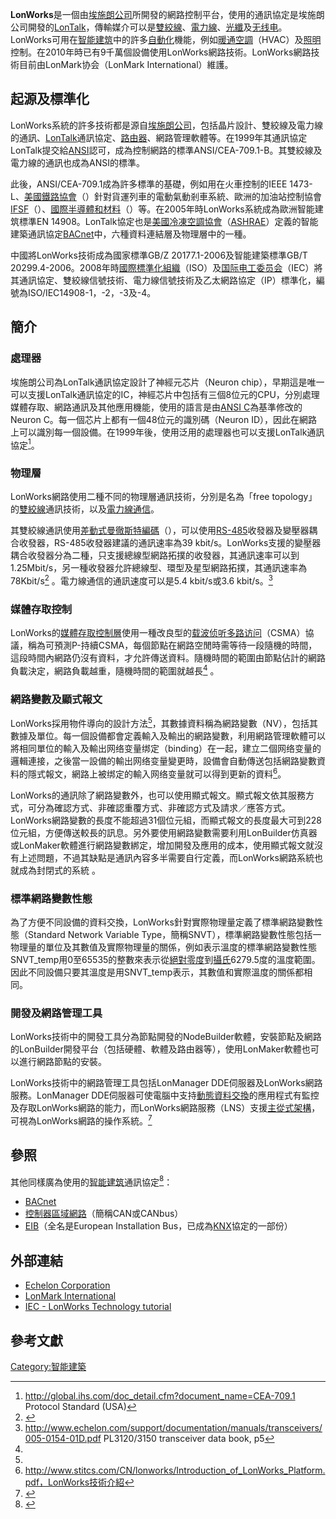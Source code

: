 {{noteTA
|G1=IT
}}
'''LonWorks'''是一個由[[埃施朗公司|埃施朗公司]]所開發的網路控制平台，使用的通訊協定是埃施朗公司開發的[[LonTalk|LonTalk]]，傳輸媒介可以是[[雙絞線|雙絞線]]、[[電力線通信|電力線]]、[[光纖|光纖]]及[[无线电|无线电]]。LonWorks可用在[[智能建筑|智能建筑]]中的許多[[自動化|自動化]]機能，例如[[暖通空調|暖通空調]]（HVAC）及[[照明|照明]]控制。在2010年時已有9千萬個設備使用LonWorks網路技術。LonWorks網路技術目前由LonMark协会（LonMark International）維護。

==起源及標準化==
LonWorks系統的許多技術都是源自[[埃施朗公司|埃施朗公司]]，包括晶片設計、雙絞線及電力線的通訊、[[LonTalk|LonTalk]]通訊協定、[[路由器|路由器]]、網路管理軟體等。在1999年其通訊協定LonTalk提交給[[美國國家標準協會|ANSI]]認可，成為控制網路的標準ANSI/CEA-709.1-B。其雙絞線及電力線的通訊也成為ANSI的標準。

此後，ANSI/CEA-709.1成為許多標準的基礎，例如用在火車控制的IEEE 1473-L、[[美國鐵路協會|美國鐵路協會]]（{{link-en|Association of American Railroads|Association of American Railroads|AAR}}）針對貨運列車的電動氣動剎車系統、歐洲的加油站控制協會[[IFSF|IFSF]]（{{link-en|International Forecourt Standards Forum|International Forecourt Standards Forum|IFSF}}）、[[國際半導體和材料|國際半導體和材料]]（{{link-en|Semiconductor Equipment and Materials International|Semiconductor Equipment and Materials International|SEMI}}）等。在2005年時LonWorks系統成為歐洲智能建筑標準EN 14908。LonTalk協定也是[[美國冷凍空調協會|美國冷凍空調協會]]（[[美国采暖、制冷与空调工程师学会|ASHRAE]]）定義的智能建築通訊協定[[BACnet|BACnet]]中，六種資料連結層及物理層中的一種。

中國將LonWorks技術成為國家標準GB/Z 20177.1-2006及智能建築標準GB/T 20299.4-2006。2008年時[[國際標準化組織|國際標準化組織]]（ISO）及[[国际电工委员会|国际电工委员会]]（IEC）將其通訊協定、雙絞線信號技術、電力線信號技術及乙太網路協定（IP）標準化，編號為ISO/IEC14908-1，-2，-3及-4。

==簡介==
===處理器===
埃施朗公司為LonTalk通訊協定設計了神經元芯片（Neuron chip），早期這是唯一可以支援LonTalk通訊協定的IC，神經芯片中包括有三個8位元的CPU，分別處理媒體存取、網路通訊及其他應用機能，使用的語言是由[[ANSI_C|ANSI C]]為基準修改的Neuron C。每一個芯片上都有一個48位元的識別碼（Neuron ID），因此在網路上可以識別每一個設備。在1999年後，使用泛用的處理器也可以支援LonTalk通訊協定<ref>http://global.ihs.com/doc_detail.cfm?document_name=CEA-709.1 {{Wayback|url=http://global.ihs.com/doc_detail.cfm?document_name=CEA-709.1 |date=20130315165759 }} Protocol Standard (USA)</ref>。

===物理層===
LonWorks網路使用二種不同的物理層通訊技術，分別是名為「free topology」的[[雙絞線|雙絞線]]通訊技術，以及[[電力線通信|電力線通信]]。

其雙絞線通訊使用[[差動式曼徹斯特編碼|差動式曼徹斯特編碼]]（{{link-en|differential Manchester encoding|differential Manchester encoding}}），可以使用[[RS-485|RS-485]]收發器及變壓器耦合收發器，RS-485收發器建議的通訊速率為39 kbit/s。LonWorks支援的變壓器耦合收發器分為二種，只支援總線型網路拓撲的收發器，其通訊速率可以到1.25Mbit/s，另一種收發器允許總線型、環型及星型網路拓撲，其通訊速率為78Kbit/s<ref name="fieldbus">{{cite book
  | author = 李正軍
  | title = 《現場總線及其應用技術》
  | publisher = 機械工業出版社
  | year = 2005
  | pages = p205-300
  | isbn = 7-111-15510-6
}}</ref><!--p218-->。電力線通信的通訊速度可以是5.4 kbit/s或3.6 kbit/s。<ref>http://www.echelon.com/support/documentation/manuals/transceivers/005-0154-01D.pdf {{Wayback|url=http://www.echelon.com/support/documentation/manuals/transceivers/005-0154-01D.pdf |date=20070927005459 }} PL3120/3150 transceiver data book, p5</ref>

===媒體存取控制===
LonWorks的[[媒體存取控制|媒體存取控制層]]使用一種改良型的[[载波侦听多路访问|载波侦听多路访问]]（CSMA）協議，稱為可預測P-持續CSMA，每個節點在網路空閒時需等待一段隨機的時間，這段時間內網路仍沒有資料，才允許傳送資料。隨機時間的範圍由節點佔計的網路負載決定，網路負載越重，隨機時間的範圍就越長<ref name="fieldbus"/><!--p242-->。

===網路變數及顯式報文===
LonWorks採用物件導向的設計方法<ref name="fieldbus"/>，其數據資料稱為網路變數（NV），包括其數據及單位。每一個設備都會定義輸入及輸出的網路變數，利用網路管理軟體可以將相同單位的輸入及輸出网络变量绑定（binding）在一起，建立二個网络变量的邏輯連接，之後當一設備的輸出网络变量變更時，設備會自動傳送包括網路變數資料的隱式報文，網路上被绑定的輸入网络变量就可以得到更新的資料<ref>http://www.stitcs.com/CN/lonworks/Introduction_of_LonWorks_Platform.pdf，LonWorks技術介紹{{dead link|date=2017年11月 |bot=InternetArchiveBot |fix-attempted=yes }}</ref>。

LonWorks的通訊除了網路變數外，也可以使用顯式報文。顯式報文依其服務方式，可分為確認方式、非確認重覆方式、非確認方式及請求／應答方式。LonWorks網路變數的長度不能超過31個位元組，而顯式報文的長度最大可到228位元組，方便傳送較長的訊息。另外要使用網路變數需要利用LonBuilder仿真器或LonMaker軟體進行網路變數綁定，增加開發及應用的成本，使用顯式報文就沒有上述問題，不過其缺點是通訊內容多半需要自行定義，而LonWorks網路系統也就成為封閉式的系統<!--p267--><!--p298-->。

===標準網路變數性態===
為了方便不同設備的資料交換，LonWorks針對實際物理量定義了標準網路變數性態（Standard Network Variable Type，簡稱SNVT），標準網路變數性態包括一物理量的單位及其數值及實際物理量的關係，例如表示溫度的標準網路變數性態SNVT_temp用0至65535的整數來表示從[[絕對零度|絕對零度]]到[[攝氏|攝氏]]6279.5度的溫度範圍。因此不同設備只要其溫度是用SNVT_temp表示，其數值和實際溫度的關係都相同。

===開發及網路管理工具===
LonWorks技術中的開發工具分為節點開發的NodeBuilder軟體，安裝節點及網路的LonBuilder開發平台（包括硬體、軟體及路由器等），使用LonMaker軟體也可以進行網路節點的安裝。

LonWorks技術中的網路管理工具包括LonManager DDE伺服器及LonWorks網路服務。LonManager DDE伺服器可使電腦中支持[[動態資料交換|動態資料交換]]的應用程式有監控及存取LonWorks網路的能力，而LonWorks網路服務（LNS）支援[[主從式架構|主從式架構]]，可視為LonWorks網路的操作系統。<ref name="fieldbus2">{{cite book
  | author = 秦兆海，周鑫华
  | title = 《智能楼宇技术设计与施工》
  | publisher = 清华大学出版社
  | year = 2003
  | pages = p15
  | isbn = 7810821865
  | url = http://books.google.com.tw/books?id=16cqXfJkHmYC&pg=PA15&dq=LonWorks+%E7%B3%BB%E7%B5%B1&hl=zh-TW&ei=MY9hTZTBOoGgvgPq4JHFAg&sa=X&oi=book_result&ct=result&resnum=4&ved=0CEsQ6AEwAw#v=onepage&q=LonWorks%20%E7%B3%BB%E7%B5%B1&f=false
}}</ref>

==參照==
其他同樣廣為使用的[[智能建筑|智能建筑]]通訊協定<ref name="Autooo">{{cite web | language = zh-cn | publisher = Autooo.Net | title = 楼宇自动化控制网络技术的新发展 | url = http://www.autooo.net/autooo/wuxiantongxun/jishu/2008-01-18/48315.html | author =  | date = 2008-01-17 | accessdate = 2011-01-18 | deadurl = yes | archiveurl = https://web.archive.org/web/20140817023604/http://autooo.net/autooo/wuxiantongxun/jishu/2008-01-18/48315.html | archivedate = 2014-08-17 }}</ref>：
* [[BACnet|BACnet]]
* [[控制器區域網路|控制器區域網路]]（簡稱CAN或CANbus）
* [[EIB|EIB]]（全名是European Installation Bus，已成為[[KNX|KNX]]協定的一部份）

==外部連結==
*[http://www.echelon.com/ Echelon Corporation] {{Wayback|url=http://www.echelon.com/ |date=20200505010558 }}
*[https://web.archive.org/web/20140108143727/http://lonmark.org/ LonMark International]
*[https://web.archive.org/web/20100814231044/http://www.ieclon.com/LonWorks/LonWorksTutorial.html IEC - LonWorks Technology tutorial]

==參考文獻==
{{Reflist}}

[[Category:智能建築|Category:智能建築]]